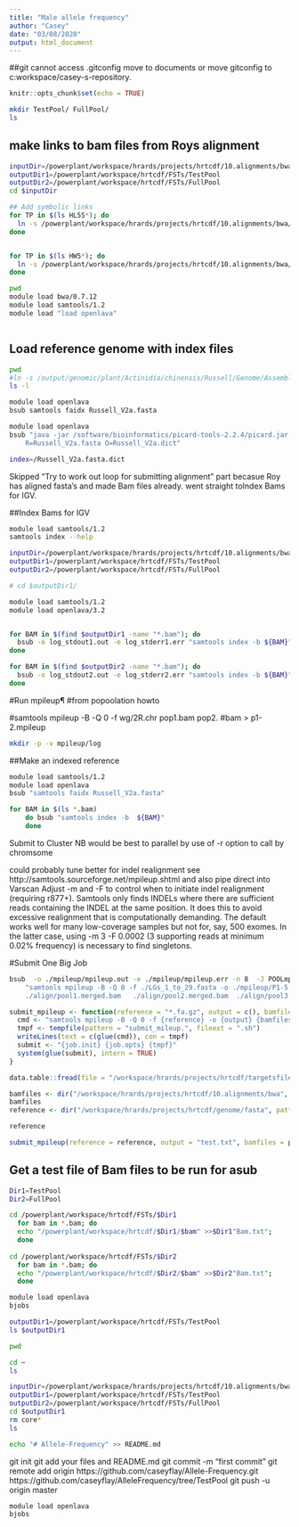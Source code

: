 ```yaml
---
title: "Male allele frequency"
author: "Casey"
date: "03/08/2020"
output: html_document
---
```

##git cannot access .gitconfig move to documents or move gitconfig to c:workspace/casey-s-repository.
```r
knitr::opts_chunk$set(echo = TRUE)
```

```bash
mkdir TestPool/ FullPool/
ls
```

## make links to bam files from Roys alignment

```bash
inputDir=/powerplant/workspace/hrards/projects/hrtcdf/10.alignments/bwa
outputDir1=/powerplant/workspace/hrtcdf/FSTs/TestPool
outputDir2=/powerplant/workspace/hrtcdf/FSTs/FullPool
cd $inputDir

## Add symbolic links
for TP in $(ls HL55*); do
  ln -s /powerplant/workspace/hrards/projects/hrtcdf/10.alignments/bwa/$TP $outputDir1/$TP
done


for TP in $(ls HW5*); do
  ln -s /powerplant/workspace/hrards/projects/hrtcdf/10.alignments/bwa/$TP $outputDir2/$TP
done
```

```bash
pwd
module load bwa/0.7.12
module load samtools/1.2
module load "load openlava"
```
```bash

```


## Load reference genome with index files

```bash
pwd
#ln -s /output/genomic/plant/Actinidia/chinensis/Russell/Genome/Assembly/Russell_V2a
ls -l
```

```bash
module load openlava
bsub samtools faidx Russell_V2a.fasta
```

```bash
module load openlava
bsub "java -jar /software/bioinformatics/picard-tools-2.2.4/picard.jar CreateSequenceDictionary \
    R=Russell_V2a.fasta O=Russell_V2a.dict"

```
```bash
index=/Russell_V2a.fasta.dict
```

Skipped "Try to work out loop for submitting alignment" part becasue Roy has aligned fasta's and made Bam files already. went straight toIndex Bams for IGV.

##Index Bams for IGV
```bash
module load samtools/1.2
samtools index --help
```

```bash
inputDir=/powerplant/workspace/hrards/projects/hrtcdf/10.alignments/bwa/
outputDir1=/powerplant/workspace/hrtcdf/FSTs/TestPool
outputDir2=/powerplant/workspace/hrtcdf/FSTs/FullPool

# cd $outputDir1/

module load samtools/1.2
module load openlava/3.2


for BAM in $(find $outputDir1 -name "*.bam"); do
  bsub -o log_stdout1.out -e log_stderr1.err "samtools index -b ${BAM}"
done

for BAM in $(find $outputDir2 -name "*.bam"); do
  bsub -o log_stdout2.out -e log_stderr2.err "samtools index -b ${BAM}"
done
```
#Run mpileup¶
#from popoolation howto

#samtools mpileup -B -Q 0 -f wg/2R.chr pop1.bam pop2.
#bam > p1-2.mpileup

```bash
mkdir -p -v mpileup/log
```
##Make an indexed reference
```bash
module load samtools/1.2
module load openlava
bsub "samtools faidx Russell_V2a.fasta"
```

```bash
for BAM in $(ls *.bam) 
    do bsub "samtools index -b  ${BAM}"
    done
```

Submit to Cluster
NB would be best to parallel by use of -r option to call by chromsome

could probably tune better for indel realignment
see http://samtools.sourceforge.net/mpileup.shtml
and also pipe direct into Varscan
Adjust -m and -F to control when to initiate indel realignment (requiring r877+). Samtools only finds INDELs where there are sufficient reads containing the INDEL at the same position. It does this to avoid excessive realignment that is computationally demanding. The default works well for many low-coverage samples but not for, say, 500 exomes. In the latter case, using -m 3 -F 0.0002 (3 supporting reads at minimum 0.02% frequency) is necessary to find singletons.

#Submit One Big Job
```bash
bsub  -o ./mpileup/mpileup.out -e ./mpileup/mpileup.err -n 8  -J POOLmpileup  \
    "samtools mpileup -B -Q 0 -f ./LGs_1_to_29.fasta -o ./mpileup/P1-5.mpileup \
    ./align/pool1.merged.bam   ./align/pool2.merged.bam  ./align/pool3.merged.bam  ./align/pool4.merged.bam"
```

```r
submit_mpileup <- function(reference = "*.fa.gz", output = c(), bamfiles = c(), job.init = "asub", job.opts = "-q normal") {
  cmd <- "samtools mpileup -B -Q 0 -f {reference} -o {output} {bamfiles}"
  tmpf <- tempfile(pattern = "submit_mileup.", fileext = ".sh")
  writeLines(text = c(glue(cmd)), con = tmpf)
  submit <- "{job.init} {job.opts} {tmpf}"
  system(glue(submit), intern = TRUE)
}

data.table::fread(file = "/workspace/hrards/projects/hrtcdf/targetsfile")

bamfiles <- dir("/workspace/hrards/projects/hrtcdf/10.alignments/bwa", full.names = TRUE)
bamfiles
reference <- dir("/workspace/hrards/projects/hrtcdf/genome/fasta", pattern = ".*\\.gz$", full.names = TRUE)

reference

submit_mpileup(reference = reference, output = "test.txt", bamfiles = paste0(bamfiles, collapse = " "))

```


## Get a test file of Bam files to be run for asub
```bash
Dir1=TestPool
Dir2=FullPool

cd /powerplant/workspace/hrtcdf/FSTs/$Dir1
  for bam in *.bam; do 
  echo "/powerplant/workspace/hrtcdf/$Dir1/$bam" >>$Dir1"Bam.txt";
  done
  
cd /powerplant/workspace/hrtcdf/FSTs/$Dir2
  for bam in *.bam; do 
  echo "/powerplant/workspace/hrtcdf/$Dir2/$bam" >>$Dir2"Bam.txt";
  done

```

```bash
module load openlava
bjobs
```
```bash
outputDir1=/powerplant/workspace/hrtcdf/FSTs/TestPool
ls $outputDir1
```


```bash
pwd
```
```bash
cd ~
ls
```

```bash
inputDir=/powerplant/workspace/hrards/projects/hrtcdf/10.alignments/bwa
outputDir1=/powerplant/workspace/hrtcdf/FSTs/TestPool
outputDir2=/powerplant/workspace/hrtcdf/FSTs/FullPool
cd $outputDir1
rm core*
ls
```
```bash
echo "# Allele-Frequency" >> README.md
```
git init
git add your files and README.md
git commit -m "first commit"
git remote add origin https://github.com/caseyflay/Allele-Frequency.git
https://github.com/caseyflay/AlleleFrequency/tree/TestPool
git push -u origin master

```bash
module load openlava
bjobs
```
